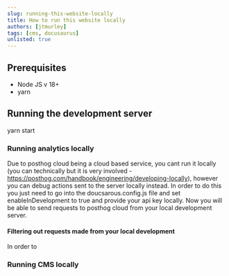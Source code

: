 ```yaml
---
slug: running-this-website-locally
title: How to run this website locally
authors: [jtmurley]
tags: [cms, docusaurus]
unlisted: true
---
```


## Prerequisites

- Node JS v 18+
- yarn

## Running the development server

yarn start

### Running analytics locally

Due to posthog cloud being a cloud based service, you cant run it locally (you can technically but it is very involved - https://posthog.com/handbook/engineering/developing-locally), however you can debug actions 
sent to the server locally instead. In order to do this you just need to go into the doucsarous.config.js file and set enableInDevelopment to true and provide your api key locally. 
Now you will be able to send requests to posthog cloud from your local development server.

#### Filtering out requests made from your local development

In order to 

### Running CMS locally